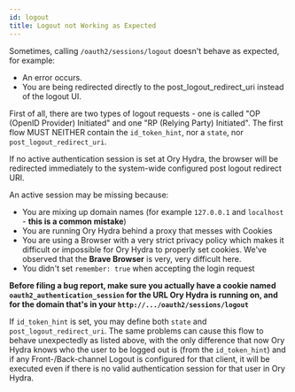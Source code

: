 ```yaml
---
id: logout
title: Logout not Working as Expected
---
```


Sometimes, calling `/oauth2/sessions/logout` doesn't behave as expected, for example:

- An error occurs.
- You are being redirected directly to the post_logout_redirect_uri instead of the logout UI.

First of all, there are two types of logout requests - one is called "OP (OpenID Provider) Initiated" and one "RP (Relying Party)
Initiated". The first flow MUST NEITHER contain the `id_token_hint`, nor a `state`, nor `post_logout_redirect_uri`.

If no active authentication session is set at Ory Hydra, the browser will be redirected immediately to the system-wide configured
post logout redirect URI.

An active session may be missing because:

- You are mixing up domain names (for example `127.0.0.1` and `localhost` - **this is a common mistake**)
- You are running Ory Hydra behind a proxy that messes with Cookies
- You are using a Browser with a very strict privacy policy which makes it difficult or impossible for Ory Hydra to properly set
  cookies. We've observed that the **Brave Browser** is very, very difficult here.
- You didn't set `remember: true` when accepting the login request

**Before filing a bug report, make sure you actually have a cookie named `oauth2_authentication_session` for the URL Ory Hydra is
running on, and for the domain that's in your `http://.../oauth2/sessions/logout`**

If `id_token_hint` is set, you may define both `state` and `post_logout_redirect_uri`. The same problems can cause this flow to
behave unexpectedly as listed above, with the only difference that now Ory Hydra knows who the user to be logged out is (from the
`id_token_hint`) and if any Front-/Back-channel Logout is configured for that client, it will be executed even if there is no
valid authentication session for that user in Ory Hydra.
